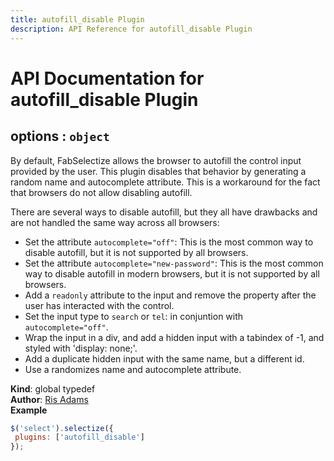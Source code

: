 ```yaml
---
title: autofill_disable Plugin
description: API Reference for autofill_disable Plugin
---
```

# API Documentation for autofill_disable Plugin
<a name="options"></a>

## options : <code>object</code>
By default, FabSelectize allows the browser to autofill the control input provided by the user.
This plugin disables that behavior by generating a random name and autocomplete attribute.
This is a workaround for the fact that browsers do not allow disabling autofill.

There are several ways to disable autofill, but they all have drawbacks
and are not handled the same way across all browsers:

- Set the attribute `autocomplete="off"`: This is the most common way to disable autofill, but it is not supported by all browsers.
- Set the attribute `autocomplete="new-password"`: This is the most common way to disable autofill in modern browsers, but it is not supported by all browsers.
- Add a `readonly` attribute to the input and remove the property after the user has interacted with the control.
- Set the input type to `search` or `tel`: in conjuntion with `autocomplete="off"`.
- Wrap the input in a div, and add a hidden input with a tabindex of -1, and styled with 'display: none;'.
- Add a duplicate hidden input with the same name, but a different id.
- Use a randomizes name and autocomplete attribute.

**Kind**: global typedef  
**Author**: [Ris Adams](https://github.com/risadams)  
**Example**  
```js
$('select').selectize({
 plugins: ['autofill_disable']
});
```
